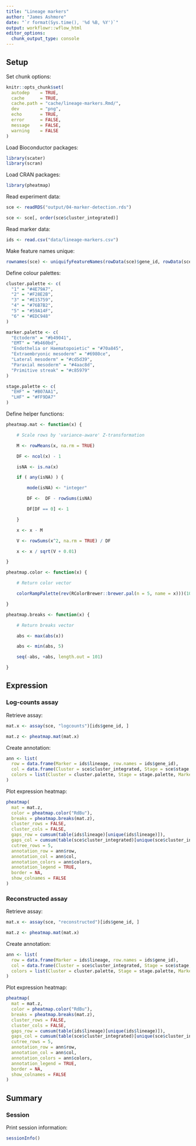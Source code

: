 ```yaml
---
title: "Lineage markers"
author: "James Ashmore"
date: "`r format(Sys.time(), '%d %B, %Y')`"
output: workflowr::wflow_html
editor_options:
  chunk_output_type: console
---
```


## Setup

Set chunk options:

```r
knitr::opts_chunk$set(
  autodep    = TRUE,
  cache      = TRUE,
  cache.path = "cache/lineage-markers.Rmd/",
  dev        = "png",
  echo       = TRUE,
  error      = FALSE,
  message    = FALSE,
  warning    = FALSE
)
```

Load Bioconductor packages:

```r
library(scater)
library(scran)
```

Load CRAN packages:

```r
library(pheatmap)
```

Read experiment data:

```r
sce <- readRDS("output/04-marker-detection.rds")

sce <- sce[, order(sce$cluster_integrated)]
```

Read marker data:

```r
ids <- read.csv("data/lineage-markers.csv")
```

Make feature names unique:

```r
rownames(sce) <- uniquifyFeatureNames(rowData(sce)$gene_id, rowData(sce)$gene_name)
```

Define colour palettes:

```r
cluster.palette <- c(
  "1" = "#4E79A7",
  "2" = "#F28E2B",
  "3" = "#E15759",
  "4" = "#76B7B2",
  "5" = "#59A14F",
  "6" = "#EDC948"
)

marker.palette <- c(
  "Ectoderm" = "#b49041",
  "EMT" = "#b460bd",
  "Endothelia or Haematopoietic" = "#70a845",
  "Extraembryonic mesoderm" = "#6980ce",
  "Lateral mesoderm" = "#cd5d39",
  "Paraxial mesoderm" = "#4aac8d",
  "Primitive streak" = "#c85979"
)

stage.palette <- c(
  "EHF" = "#B07AA1",
  "LHF" = "#FF9DA7"
)
```

Define helper functions:

```r
pheatmap.mat <- function(x) {

    # Scale rows by 'variance-aware' Z-transformation

    M <- rowMeans(x, na.rm = TRUE)

    DF <- ncol(x) - 1

    isNA <- is.na(x)

    if ( any(isNA) ) {

        mode(isNA) <- "integer"

        DF <-  DF - rowSums(isNA)

        DF[DF == 0] <- 1

    }

    x <- x - M

    V <- rowSums(x^2, na.rm = TRUE) / DF

    x <- x / sqrt(V + 0.01)

}

pheatmap.color <- function(x) {

    # Return color vector

    colorRampPalette(rev(RColorBrewer::brewer.pal(n = 5, name = x)))(100)

}

pheatmap.breaks <- function(x) {

    # Return breaks vector

    abs <- max(abs(x))

    abs <- min(abs, 5)

    seq(-abs, +abs, length.out = 101)

}
```

## Expression {.tabset}

### Log-counts assay

Retrieve assay:

```r
mat.x <- assay(sce, "logcounts")[ids$gene_id, ]

mat.z <- pheatmap.mat(mat.x)
```

Create annotation:

```r
ann <- list(
  row = data.frame(Marker = ids$lineage, row.names = ids$gene_id),
  col = data.frame(Cluster = sce$cluster_integrated, Stage = sce$stage, row.names = colnames(sce)),
  colors = list(Cluster = cluster.palette, Stage = stage.palette, Marker = marker.palette)
)
```

Plot expression heatmap:

```r
pheatmap(
  mat = mat.z,
  color = pheatmap.color("RdBu"),
  breaks = pheatmap.breaks(mat.z),
  cluster_rows = FALSE,
  cluster_cols = FALSE,
  gaps_row = cumsum(table(ids$lineage)[unique(ids$lineage)]),
  gaps_col = cumsum(table(sce$cluster_integrated)[unique(sce$cluster_integrated)]),
  cutree_rows = 5,
  annotation_row = ann$row,
  annotation_col = ann$col,
  annotation_colors = ann$colors,
  annotation_legend = TRUE,
  border = NA,
  show_colnames = FALSE
)
```

### Reconstructed assay

Retrieve assay:

```r
mat.x <- assay(sce, "reconstructed")[ids$gene_id, ]

mat.z <- pheatmap.mat(mat.x)
```

Create annotation:

```r
ann <- list(
  row = data.frame(Marker = ids$lineage, row.names = ids$gene_id),
  col = data.frame(Cluster = sce$cluster_integrated, Stage = sce$stage, row.names = colnames(sce)),
  colors = list(Cluster = cluster.palette, Stage = stage.palette, Marker = marker.palette)
)
```

Plot expression heatmap:

```r
pheatmap(
  mat = mat.z,
  color = pheatmap.color("RdBu"),
  breaks = pheatmap.breaks(mat.z),
  cluster_rows = FALSE,
  cluster_cols = FALSE,
  gaps_row = cumsum(table(ids$lineage)[unique(ids$lineage)]),
  gaps_col = cumsum(table(sce$cluster_integrated)[unique(sce$cluster_integrated)]),
  cutree_rows = 5,
  annotation_row = ann$row,
  annotation_col = ann$col,
  annotation_colors = ann$colors,
  annotation_legend = TRUE,
  border = NA,
  show_colnames = FALSE
)
```

## Summary

### Session

Print session information:

```r
sessionInfo()
```
